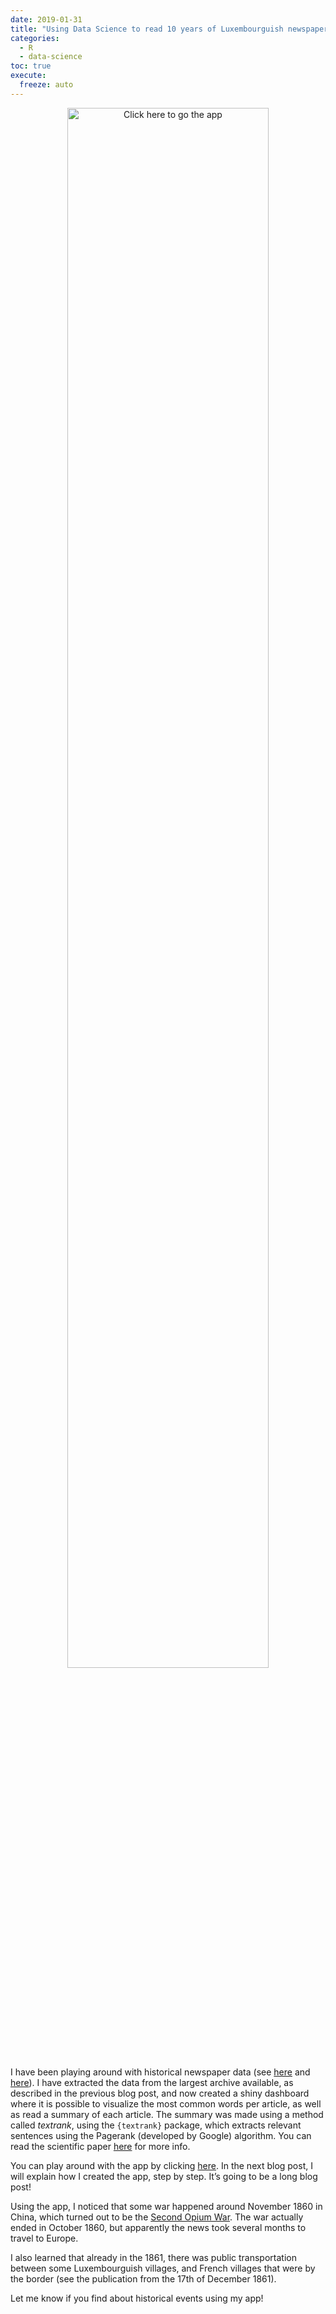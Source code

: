 ```yaml
---
date: 2019-01-31
title: "Using Data Science to read 10 years of Luxembourguish newspapers from the 19th century"
categories:
  - R
  - data-science
toc: true
execute:
  freeze: auto
---
```



<div style="text-align:center;">
<p><a href="https://brodriguesco.shinyapps.io/newspapers_app/">
<img src="../assets/img/tf_idf.png" title = "Click here to go the app" width="80%" height="auto"></a></p>
</div>
<p>I have been playing around with historical newspaper data (see
<a href="2019-01-04-newspapers.qmd">here</a> and
<a href="2019-01-13-newspapers_mets_alto.qmd">here</a>). I have extracted the
data from the largest archive available, as described in the previous blog post, and now created
a shiny dashboard where it is possible to visualize the most common words per article, as well as
read a summary of each article.
The summary was made using a method called <em>textrank</em>, using the <code>{textrank}</code> package, which extracts
relevant sentences using the Pagerank (developed by Google) algorithm. You can read the scientific
paper <a href="https://web.eecs.umich.edu/~mihalcea/papers/mihalcea.emnlp04.pdf">here</a> for more info.</p>
<p>You can play around with the app by clicking <a href="https://brodriguesco.shinyapps.io/newspapers_app/">here</a>.
In the next blog post, I will explain how I created the app, step by step. It’s going to be a long blog post!</p>
<p>Using the app, I noticed that some war happened around November 1860 in China, which turned out to
be the <a href="https://en.wikipedia.org/wiki/Second_Opium_War">Second Opium War</a>. The war actually ended
in October 1860, but apparently the news took several months to travel to Europe.</p>
<p>I also learned that already in the 1861, there was public transportation between some Luxembourguish villages,
and French villages that were by the border (see the publication from the 17th of December 1861).</p>
<p>Let me know if you find about historical events using my app!</p>
